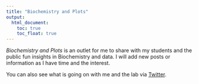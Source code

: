 ```yaml
---
title: "Biochemistry and Plots"
output:
  html_document:
    toc: true
    toc_float: true
---
```


*Biochemistry and Plots* is an outlet for me to share with my students and the public fun insights in Biochemistry and data. I will add new posts or information as I have time and the interest. 

You can also see what is going on with me and the lab via [Twitter](https://twitter.com/kcat_km).


